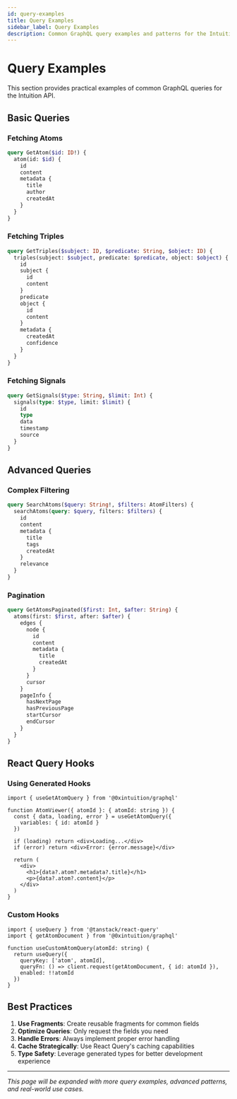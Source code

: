 ```yaml
---
id: query-examples
title: Query Examples
sidebar_label: Query Examples
description: Common GraphQL query examples and patterns for the Intuition API
---
```


# Query Examples

This section provides practical examples of common GraphQL queries for the Intuition API.

## Basic Queries

### Fetching Atoms

```graphql
query GetAtom($id: ID!) {
  atom(id: $id) {
    id
    content
    metadata {
      title
      author
      createdAt
    }
  }
}
```

### Fetching Triples

```graphql
query GetTriples($subject: ID, $predicate: String, $object: ID) {
  triples(subject: $subject, predicate: $predicate, object: $object) {
    id
    subject {
      id
      content
    }
    predicate
    object {
      id
      content
    }
    metadata {
      createdAt
      confidence
    }
  }
}
```

### Fetching Signals

```graphql
query GetSignals($type: String, $limit: Int) {
  signals(type: $type, limit: $limit) {
    id
    type
    data
    timestamp
    source
  }
}
```

## Advanced Queries

### Complex Filtering

```graphql
query SearchAtoms($query: String!, $filters: AtomFilters) {
  searchAtoms(query: $query, filters: $filters) {
    id
    content
    metadata {
      title
      tags
      createdAt
    }
    relevance
  }
}
```

### Pagination

```graphql
query GetAtomsPaginated($first: Int, $after: String) {
  atoms(first: $first, after: $after) {
    edges {
      node {
        id
        content
        metadata {
          title
          createdAt
        }
      }
      cursor
    }
    pageInfo {
      hasNextPage
      hasPreviousPage
      startCursor
      endCursor
    }
  }
}
```

## React Query Hooks

### Using Generated Hooks

```tsx
import { useGetAtomQuery } from '@0xintuition/graphql'

function AtomViewer({ atomId }: { atomId: string }) {
  const { data, loading, error } = useGetAtomQuery({
    variables: { id: atomId }
  })

  if (loading) return <div>Loading...</div>
  if (error) return <div>Error: {error.message}</div>

  return (
    <div>
      <h1>{data?.atom?.metadata?.title}</h1>
      <p>{data?.atom?.content}</p>
    </div>
  )
}
```

### Custom Hooks

```tsx
import { useQuery } from '@tanstack/react-query'
import { getAtomDocument } from '@0xintuition/graphql'

function useCustomAtomQuery(atomId: string) {
  return useQuery({
    queryKey: ['atom', atomId],
    queryFn: () => client.request(getAtomDocument, { id: atomId }),
    enabled: !!atomId
  })
}
```

## Best Practices

1. **Use Fragments**: Create reusable fragments for common fields
2. **Optimize Queries**: Only request the fields you need
3. **Handle Errors**: Always implement proper error handling
4. **Cache Strategically**: Use React Query's caching capabilities
5. **Type Safety**: Leverage generated types for better development experience

---

*This page will be expanded with more query examples, advanced patterns, and real-world use cases.* 